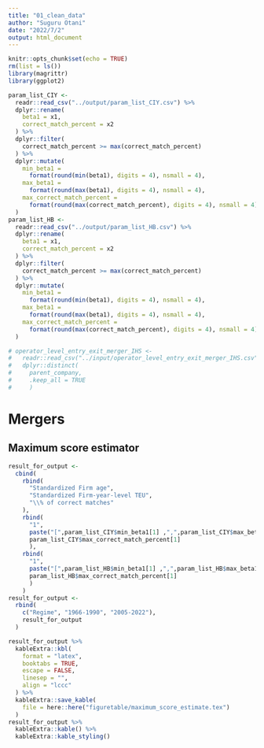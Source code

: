 ```yaml
---
title: "01_clean_data"
author: "Suguru Otani"
date: "2022/7/2"
output: html_document
---
```


```r
knitr::opts_chunk$set(echo = TRUE)
rm(list = ls())
library(magrittr)
library(ggplot2)
```


```r
param_list_CIY <-
  readr::read_csv("../output/param_list_CIY.csv") %>% 
  dplyr::rename(
    beta1 = x1,
    correct_match_percent = x2
  ) %>% 
  dplyr::filter(
    correct_match_percent >= max(correct_match_percent)
  ) %>% 
  dplyr::mutate(
    min_beta1 = 
      format(round(min(beta1), digits = 4), nsmall = 4),
    max_beta1 =
      format(round(max(beta1), digits = 4), nsmall = 4),
    max_correct_match_percent = 
      format(round(max(correct_match_percent), digits = 4), nsmall = 4)
  )
param_list_HB <-
  readr::read_csv("../output/param_list_HB.csv") %>% 
  dplyr::rename(
    beta1 = x1,
    correct_match_percent = x2
  ) %>% 
  dplyr::filter(
    correct_match_percent >= max(correct_match_percent)
  ) %>% 
  dplyr::mutate(
    min_beta1 = 
      format(round(min(beta1), digits = 4), nsmall = 4),
    max_beta1 =
      format(round(max(beta1), digits = 4), nsmall = 4),
    max_correct_match_percent = 
      format(round(max(correct_match_percent), digits = 4), nsmall = 4)
  )

# operator_level_entry_exit_merger_IHS <-
#   readr::read_csv("../input/operator_level_entry_exit_merger_IHS.csv") %>% 
#   dplyr::distinct(
#     parent_company,
#     .keep_all = TRUE
#     ) 

```


# Mergers {.tabset}

## Maximum score estimator

```r

result_for_output <-
  cbind(
    rbind(
      "Standardized Firm age",
      "Standardized Firm-year-level TEU",
      "\\% of correct matches"
    ),
    rbind(
      "1",
      paste("[",param_list_CIY$min_beta1[1] ,",",param_list_CIY$max_beta1[1] , "]", sep = ""),
      param_list_CIY$max_correct_match_percent[1]
      ),
    rbind(
      "1",
      paste("[",param_list_HB$min_beta1[1] ,",",param_list_HB$max_beta1[1] , "]", sep = ""),
      param_list_HB$max_correct_match_percent[1]
      )
    )
result_for_output <-
  rbind(
    c("Regime", "1966-1990", "2005-2022"),
    result_for_output
  )

result_for_output %>%
  kableExtra::kbl(
    format = "latex",
    booktabs = TRUE,
    escape = FALSE,
    linesep = "",
    align = "lccc"
  ) %>%
  kableExtra::save_kable(
    file = here::here("figuretable/maximum_score_estimate.tex")
  )
result_for_output %>% 
  kableExtra::kable() %>% 
  kableExtra::kable_styling()
```






